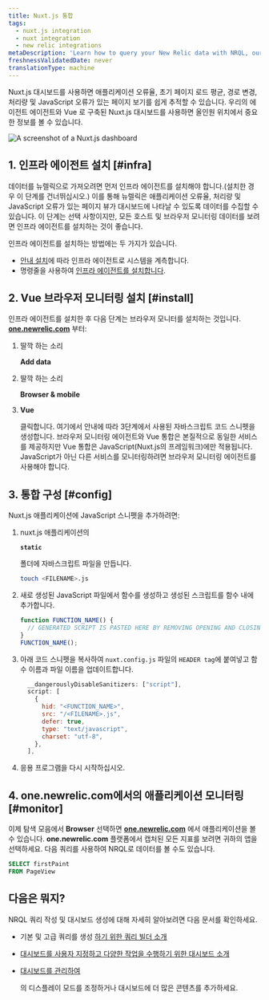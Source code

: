 ```yaml
---
title: Nuxt.js 통합
tags:
  - nuxt.js integration
  - nuxt integration
  - new relic integrations
metaDescription: 'Learn how to query your New Relic data with NRQL, our SQL-like query language.'
freshnessValidatedDate: never
translationType: machine
---
```



Nuxt.js 대시보드를 사용하면 애플리케이션 오류율, 초기 페이지 로드 평균, 경로 변경, 처리량 및 JavaScript 오류가 있는 페이지 보기를 쉽게 추적할 수 있습니다. 우리의 에이전트 에이전트와 Vue <InlinePopover type="browser"/>로 구축된 Nuxt.js 대시보드를 사용하면 올인원 위치에서 중요한 정보를 볼 수 있습니다.

<img
  title="Nuxt.js dashboard"
  alt="A screenshot of a Nuxt.js dashboard"
  src={nuxtjsdashboard}
/>

## 1. 인프라 에이전트 설치 [#infra]

데이터를 뉴렐릭으로 가져오려면 먼저 인프라 에이전트를 설치해야 합니다.(설치한 경우 이 단계를 건너뛰십시오.) 이를 통해 뉴렐릭은 애플리케이션 오류율, 처리량 및 JavaScript 오류가 있는 페이지 뷰가 대시보드에 나타날 수 있도록 데이터를 수집할 수 있습니다. 이 단계는 선택 사항이지만, 모든 호스트 및 브라우저 모니터링 데이터를 보려면 인프라 에이전트를 설치하는 것이 좋습니다.

인프라 에이전트를 설치하는 방법에는 두 가지가 있습니다.

* [안내 설치](https://one.newrelic.com/marketplace?state=607786be-99a9-fa66-4b67-3f7f3b9551d4)에 따라 인프라 에이전트로 시스템을 계측합니다.
* 명령줄을 사용하여 [인프라 에이전트를 설치합니다](/docs/infrastructure/install-infrastructure-agent/linux-installation/install-infrastructure-monitoring-agent-linux).

## 2. Vue 브라우저 모니터링 설치 [#install]

인프라 에이전트를 설치한 후 다음 단계는 브라우저 모니터를 설치하는 것입니다. <DNT>**[one.newrelic.com](https://one.newrelic.com)**</DNT> 부터:

1. 딸깍 하는 소리

   <DNT>**Add data**</DNT>

2. 딸깍 하는 소리

   <DNT>**Browser & mobile**</DNT>

3. <DNT>**Vue**</DNT>

   클릭합니다. 여기에서 안내에 따라 3단계에서 사용된 자바스크립트 코드 스니펫을 생성합니다. 브라우저 모니터링 에이전트와 Vue 통합은 본질적으로 동일한 서비스를 제공하지만 Vue 통합은 JavaScript(Nuxt.js의 프레임워크)에만 적용됩니다. JavaScript가 아닌 다른 서비스를 모니터링하려면 브라우저 모니터링 에이전트를 사용해야 합니다.

## 3. 통합 구성 [#config]

Nuxt.js 애플리케이션에 JavaScript 스니펫을 추가하려면:

1. nuxt.js 애플리케이션의

   <DNT>**`static`**</DNT>

   폴더에 자바스크립트 파일을 만듭니다.

   ```bash
   touch <FILENAME>.js
   ```

2. 새로 생성된 JavaScript 파일에서 함수를 생성하고 생성된 스크립트를 함수 내에 추가합니다.

   ```js
   function FUNCTION_NAME() {
     // GENERATED SCRIPT IS PASTED HERE BY REMOVING OPENING AND CLOSING <script> TAGS>
   }
   FUNCTION_NAME();
   ```

3. 아래 코드 스니펫을 복사하여 `nuxt.config.js` 파일의 `HEADER tag`에 붙여넣고 함수 이름과 파일 이름을 업데이트합니다.

   ```js
     __dangerouslyDisableSanitizers: ["script"],
     script: [
       {
         hid: "<FUNCTION_NAME>",
         src: "/<FILENAME>.js",
         defer: true,
         type: "text/javascript",
         charset: "utf-8",
       },
     ],
   ```

4. 응용 프로그램을 다시 시작하십시오.

## 4. one.newrelic.com에서의 애플리케이션 모니터링 [#monitor]

이제 탐색 모음에서 <DNT>**Browser**</DNT> 선택하면 <DNT>**[one.newrelic.com](https://one.newrelic.com)**</DNT> 에서 애플리케이션을 볼 수 있습니다. <DNT>**one.newrelic.com**</DNT> 플랫폼에서 캡처된 모든 지표를 보려면 귀하의 앱을 선택하세요. 다음 쿼리를 사용하여 NRQL로 데이터를 볼 수도 있습니다.

```sql
SELECT firstPaint 
FROM PageView
```

## 다음은 뭐지?

NRQL 쿼리 작성 및 대시보드 생성에 대해 자세히 알아보려면 다음 문서를 확인하세요.

* 기본 및 고급 쿼리를 생성 [하기 위한 쿼리 빌더 소개](/docs/query-your-data/explore-query-data/query-builder/introduction-query-builder)

* [대시보드를 사용자 지정하고 다양한 작업을 수행하기 위한 대시보드 소개](/docs/query-your-data/explore-query-data/dashboards/introduction-dashboards)

* [대시보드를 관리하여](/docs/query-your-data/explore-query-data/dashboards/manage-your-dashboard)

  <InlinePopover type="dashboards"/>

  의 디스플레이 모드를 조정하거나 대시보드에 더 많은 콘텐츠를 추가하세요.